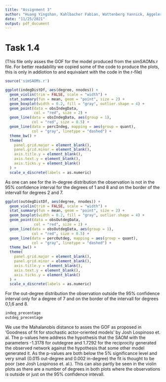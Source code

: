 ---
title: "Assignment 3"
author: "Huang Yingshan, Kahlbacher Fabian, Wattenberg Yannick, Aggeler Samuel"
date: "11/25/2021"
output: pdf_document
---

# Task 1.4
(This file only asses the GOF for the model produced from the simSAOMs.r file.
For better readability we copied some of the code to produce the plots, this 
is only in addiotion to and equivalant with the code in the r-file)
```{r}
source('simSAOMs.r')
```

```{r}
ggplot(indegDistDf, aes(degree, nnodes)) +
  geom_violin(trim = FALSE, scale = "width") +
  stat_summary(fun = mean, geom = "point", size = 2) +
  geom_boxplot(width = 0.2, fill = "gray", outlier.shape = 4) +
  geom_point(data = obsIndegData, 
             col = "red", size = 2) +
  geom_line(data = obsIndegData, aes(group = 1),
            col = "red", size = 0.5) +
  geom_line(data = percIndeg, mapping = aes(group = quant),
            col = "gray", linetype = "dashed") +
  theme_bw() +
  theme(
    panel.grid.major = element_blank(),
    panel.grid.minor = element_blank(),
    axis.title.y = element_blank(),
    axis.text.y = element_blank(),
    axis.ticks.y = element_blank()
  ) +
  scale_x_discrete(labels = as.numeric)
```

As one can see for the in-degree distribution the observation is not in the 95% confidence interval for the degrees of 1 and 8
and on the border of the intervall for degrees 2 and 7.  
```{r}
ggplot(outdegDistDf, aes(degree, nnodes)) +
  geom_violin(trim = FALSE, scale = "width") +
  stat_summary(fun = mean, geom = "point", size = 2) +
  geom_boxplot(width = 0.2, fill = "gray", outlier.shape = 4) +
  geom_point(data = obsOutdegData, 
             col = "red", size = 2) +
  geom_line(data = obsOutdegData, aes(group = 1),
            col = "red", size = 0.5) +
  geom_line(data = percOutdeg, mapping = aes(group = quant),
            col = "gray", linetype = "dashed") +
  theme_bw() +
  theme(
    panel.grid.major = element_blank(),
    panel.grid.minor = element_blank(),
    axis.title.y = element_blank(),
    axis.text.y = element_blank(),
    axis.ticks.y = element_blank()
  ) +
  scale_x_discrete(labels = as.numeric)
```
For the out-degree distribution the observation outside the 95% confidence interval only for a degree of 7
and on the border of the intervall for degrees 0,1,6 and 8.  
```{r}
indeg_precentage
outdeg_precentage
```
We use the Mahalanobis distance to asses the GOF as proposed in 'Goodness of fit for stochastic actor-oriented models' by Josh Lospinoso et. al.
The p-values here address the hypothesis that the SAOM with the parameters -1.3178 for outdegree and 1.7292 for the reciprocity
generated the observed network against the hypothesis that some other model generated it.
As the p-values are both below the 5% significance level and very small (0.015 out-degree and 0.002 in-degree) the fit is thought to be poor (see Josh Lospinoso et. al.). This can also partly be seen in the violin plots as there are a number of degrees in both plots where the observations is outside or just on the 95% confidence intevall.


